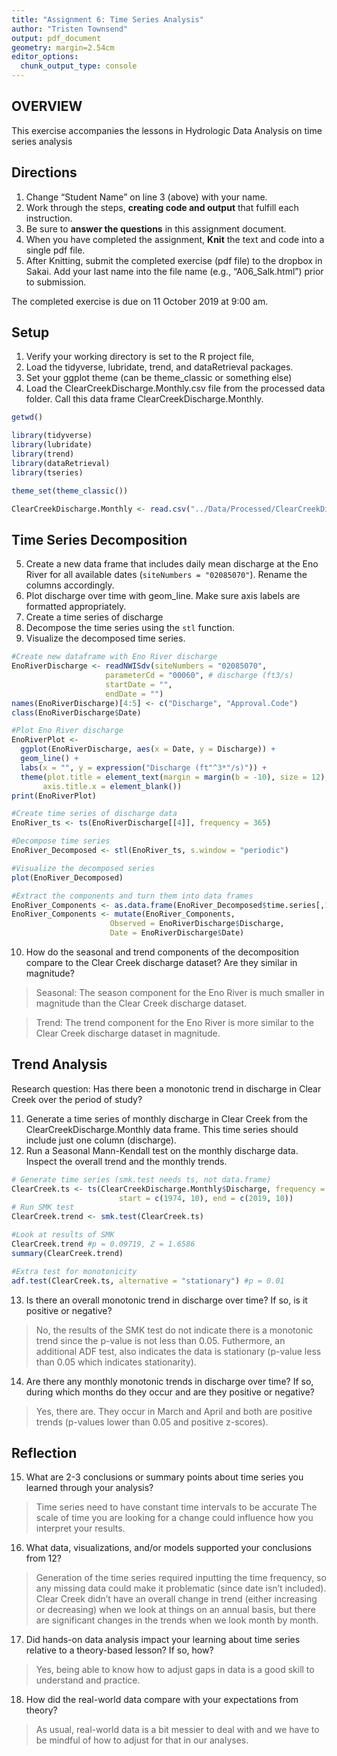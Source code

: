 ```yaml
---
title: "Assignment 6: Time Series Analysis"
author: "Tristen Townsend"
output: pdf_document
geometry: margin=2.54cm
editor_options: 
  chunk_output_type: console
---
```


## OVERVIEW

This exercise accompanies the lessons in Hydrologic Data Analysis on time series analysis

## Directions
1. Change "Student Name" on line 3 (above) with your name.
2. Work through the steps, **creating code and output** that fulfill each instruction.
3. Be sure to **answer the questions** in this assignment document.
4. When you have completed the assignment, **Knit** the text and code into a single pdf file.
5. After Knitting, submit the completed exercise (pdf file) to the dropbox in Sakai. Add your last name into the file name (e.g., "A06_Salk.html") prior to submission.

The completed exercise is due on 11 October 2019 at 9:00 am.

## Setup

1. Verify your working directory is set to the R project file, 
2. Load the tidyverse, lubridate, trend, and dataRetrieval packages. 
3. Set your ggplot theme (can be theme_classic or something else)
4. Load the ClearCreekDischarge.Monthly.csv file from the processed data folder. Call this data frame ClearCreekDischarge.Monthly.

```r

getwd()

library(tidyverse)
library(lubridate)
library(trend)
library(dataRetrieval)
library(tseries)

theme_set(theme_classic())

ClearCreekDischarge.Monthly <- read.csv("../Data/Processed/ClearCreekDischarge.Monthly.csv")

```

## Time Series Decomposition
5. Create a new data frame that includes daily mean discharge at the Eno River for all available dates (`siteNumbers = "02085070"`). Rename the columns accordingly.
6. Plot discharge over time with geom_line. Make sure axis labels are formatted appropriately.
7. Create a time series of discharge
8. Decompose the time series using the `stl` function.
9. Visualize the decomposed time series.

```r

#Create new dataframe with Eno River discharge 
EnoRiverDischarge <- readNWISdv(siteNumbers = "02085070",
                     parameterCd = "00060", # discharge (ft3/s)
                     startDate = "",
                     endDate = "")
names(EnoRiverDischarge)[4:5] <- c("Discharge", "Approval.Code")
class(EnoRiverDischarge$Date)

#Plot Eno River discharge
EnoRiverPlot <- 
  ggplot(EnoRiverDischarge, aes(x = Date, y = Discharge)) +
  geom_line() +
  labs(x = "", y = expression("Discharge (ft"^3*"/s)")) + 
  theme(plot.title = element_text(margin = margin(b = -10), size = 12), 
       axis.title.x = element_blank())
print(EnoRiverPlot)

#Create time series of discharge data
EnoRiver_ts <- ts(EnoRiverDischarge[[4]], frequency = 365)

#Decompose time series
EnoRiver_Decomposed <- stl(EnoRiver_ts, s.window = "periodic")

#Visualize the decomposed series 
plot(EnoRiver_Decomposed)

#Extract the components and turn them into data frames
EnoRiver_Components <- as.data.frame(EnoRiver_Decomposed$time.series[,1:3])
EnoRiver_Components <- mutate(EnoRiver_Components,
                      Observed = EnoRiverDischarge$Discharge,     
                      Date = EnoRiverDischarge$Date)


```

10. How do the seasonal and trend components of the decomposition compare to the Clear Creek discharge dataset? Are they similar in magnitude?

> Seasonal: The season component for the Eno River is much smaller in magnitude than the Clear Creek discharge dataset.

> Trend: The trend component for the Eno River is more similar to the Clear Creek discharge dataset in magnitude.

## Trend Analysis
Research question: Has there been a monotonic trend in discharge in Clear Creek over the period of study?

11. Generate a time series of monthly discharge in Clear Creek from the ClearCreekDischarge.Monthly data frame. This time series should include just one column (discharge). 
12. Run a Seasonal Mann-Kendall test on the monthly discharge data. Inspect the overall trend and the monthly trends. 

```r

# Generate time series (smk.test needs ts, not data.frame)
ClearCreek.ts <- ts(ClearCreekDischarge.Monthly$Discharge, frequency = 12, 
                        start = c(1974, 10), end = c(2019, 10))
# Run SMK test
ClearCreek.trend <- smk.test(ClearCreek.ts)

#Look at results of SMK
ClearCreek.trend #p = 0.09719, Z = 1.6586
summary(ClearCreek.trend)

#Extra test for monotonicity
adf.test(ClearCreek.ts, alternative = "stationary") #p = 0.01

```

13. Is there an overall monotonic trend in discharge over time? If so, is it positive or negative?

> No, the results of the SMK test do not indicate there is a monotonic trend since the p-value is not less than 0.05. Futhermore, an additional ADF test, also indicates the data is stationary (p-value less than 0.05 which indicates stationarity).

14. Are there any monthly monotonic trends in discharge over time? If so, during which months do they occur and are they positive or negative?

> Yes, there are. They occur in March and April and both are positive trends (p-values lower than 0.05 and positive z-scores).

## Reflection
15. What are 2-3 conclusions or summary points about time series you learned through your analysis?

> Time series need to have constant time intervals to be accurate
> The scale of time you are looking for a change could influence how you interpret your results.

16. What data, visualizations, and/or models supported your conclusions from 12?

> Generation of the time series required inputting the time frequency, so any missing data could make it problematic (since date isn't included). 
> Clear Creek didn't have an overall change in trend (either increasing or decreasing) when we look at things on an annual basis, but there are significant changes in the trends when we look month by month.

17. Did hands-on data analysis impact your learning about time series relative to a theory-based lesson? If so, how?

> Yes, being able to know how to adjust gaps in data is a good skill to understand and practice.

18.	How did the real-world data compare with your expectations from theory?

> As usual, real-world data is a bit messier to deal with and we have to be mindful of how to adjust for that in our analyses. 
